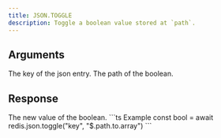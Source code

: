 ```yaml
---
title: JSON.TOGGLE
description: Toggle a boolean value stored at `path`.
---
```


## Arguments

<ParamField body="key" type="string" required>
    The key of the json entry.
</ParamField>
<ParamField body="path" type="string" default="$">
    The path of the boolean.
</ParamField>




## Response

<ResponseField type="boolean" required>
    The new value of the boolean.
</ResponseField>

<RequestExample>
```ts Example
const bool = await redis.json.toggle("key", "$.path.to.array")
```
</RequestExample>
